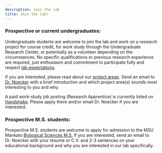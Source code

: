 ```yaml
---
description: Join the lab
title: Join the lab!
---
```


### **Prospective or current undergraduates:**
Undergraduate students are welcome to join the lab and work on a research project for course credit, for work study through the Undergraduate Research Center, or potentially as a volunteer depending on the circumstances. No specific qualifications or previous research experience are required, just enthusiasm and commitment to participate fully and respect [lab expectations](../lab_culture).

If you are interested, please read about our [project areas](../research). Send an email to [Dr. Noecker](mail:cecilia.noecker@mnsu.edu) with a brief introduction and which project area(s) sounds most interesting to you and why. 

A paid work-study job posting (Research Apprentice) is currently listed on [Handshake](https://www.mnsu.edu/university-life/career-development-center/student-and-alumni-career-resources/services/handshake/). Please apply there and/or email Dr. Noecker if you are interested.

### **Prospective M.S. students:**
Prospective M.S. students are welcome to apply for admission to the MSU Mankato [Biological Sciences M.S.](https://grad.mnsu.edu/all-graduate-programs/biology-master-of-science/) If you are interested, send an email to Dr. Noecker with your resume or C.V. and 2-3 sentences on your educational background and why you are interested in our lab specifically. 

